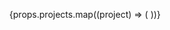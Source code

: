
<ul class="grid grid-cols-1 md:grid-cols-2 gap-[2rem_1.5rem] !mt-5 !p-0">
  {props.projects.map((project) => (
    <ProjectLink
      slug={project.slug}
      name={project.name}
      description={project.description}
      link={project.link}
      tech={project.tech}
      type={project.type}
    />
  ))}
</ul>
